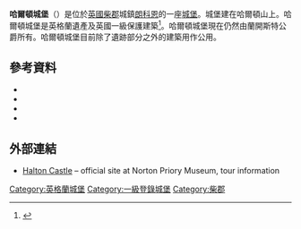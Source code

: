 {{Infobox historic site
| name = Halton Castle
| native_name =
| image = Halton Castle (5).JPG
| image_size = 250
| caption =
| locmapin = Cheshire
| map_width = 250
| map_caption = 
| coordinates = {{coord|53.3331|-2.6957|region:GB|display=inline,title}}
| location = [[朗科恩|朗科恩]]哈尔顿
| gbgridref = SJ 537,821
| area =
| elevation =
| formed =
| founded =
| built = 11世纪
| built_for =  Hugh d'Avranches, Earl of Chester，现属[[兰开斯特公国|兰开斯特公国]]| demolished =
| rebuilt =
| restored =
| restored_by =
| architect =
| architecture = 城堡
| visitation_num =
| visitation_year =
| governing_body = Norton Priory Museum Trust
| website = {{URL|http://nortonpriory.org/about/halton-castle/}}
| designation1 = Grade I
| designation1_offname =
| designation1_type =
| designation1_criteria =
| designation1_date =  1970年4月23日
| delisted1_date =
| designation1_parent =
| designation1_number = 1130460
| designation1_free1name =
| designation1_free1value =
| designation1_free2name =
| designation1_free2value =
| designation1_free3name =
| designation1_free3value =
| designation2 = Scheduled Ancient Monument
| designation2_offname =
| designation2_type =
| designation2_criteria =
| designation2_date =1963年11月26日
| delisted2_date =
| designation2_parent =
| designation2_number = 1015606
| designation2_free1name =
| designation2_free1value =
| designation2_free2name =
| designation2_free2value =
| designation2_free3name =
| designation2_free3value = }}
'''哈爾頓城堡'''（{{lang-en|Halton Castle}}）是位於[[英國|英國]][[柴郡|柴郡]]城鎮[[朗科恩|朗科恩]]的一座[[城堡|城堡]]。城堡建在哈爾頓山上。哈爾頓城堡是英格蘭遺產及英國一級保護建築<ref name="images">{{NHLE |num= 1130460|desc= Halton Castle, Runcorn|accessdate= 16 August 2012}}</ref>。哈爾頓城堡現在仍然由蘭開斯特公爵所有。哈爾頓城堡目前除了遺跡部分之外的建築用作公用。

==參考資料==
{{Reflist}}
*{{Citation | last = McNeil| first = Robina (ed.)| author-link = | publication-date = | date = | year = 1987| title = Halton Castle: A Visual Treasure| publication-place = Halton Castle: A Visual Treasure| place = | publisher = North West Archaeological Trust}}
*{{Citation | last =Nickson | first =Charles | publication-date = | date = | year = 1887| title = History of Runcorn| edition = | volume = | series = | publication-place = London | place = | publisher = Mackie & Co.}}
*{{Citation | last =Starkey | first = H. F| publication-date = | date = | year = 1990| title = Old Runcorn| edition = | volume = | series = | publication-place = | place = | publisher = Halton Borough Council }}
*{{Citation | last = Whimperley| first = Arthur |publication-date = | date = | year = 1981| title = Halton Castle: An Introduction & Visitors' Handbook| edition = | volume = | series = | publication-place = Widnes| place = | publisher = Arthur Whimperley}}

==外部連結==
*[http://nortonpriory.org/menu/halton-castle Halton Castle]{{Wayback|url=http://nortonpriory.org/menu/halton-castle |date=20150402112445 }} – official site at Norton Priory Museum, tour information

[[Category:英格蘭城堡|Category:英格蘭城堡]]
[[Category:一級登錄城堡|Category:一級登錄城堡]]
[[Category:柴郡|Category:柴郡]]